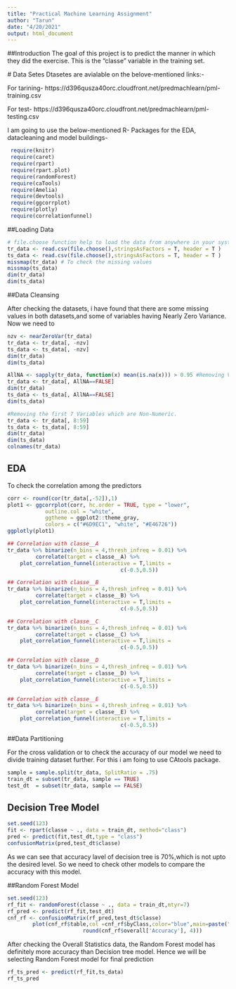 ```yaml
---
title: "Practical Machine Learning Assignment"
author: "Tarun"
date: "4/20/2021"
output: html_document
---
```


##Introduction
The goal of this project is to predict the manner in which they did the exercise. This is the “classe” variable in the training set.
 
 # Data Setes
 Dtasetes are avialable on the belove-mentioned links:-
 
 For tarining-
 https://d396qusza40orc.cloudfront.net/predmachlearn/pml-training.csv
 
 For test-
 https://d396qusza40orc.cloudfront.net/predmachlearn/pml-testing.csv
 
 I am going to use the below-mentioned R- Packages for the EDA, datacleaning and model buildings-
 
 
```r
 require(knitr)
 require(caret)
 require(rpart)
 require(rpart.plot)
 require(randomForest)
 require(caTools)
 require(Amelia)
 require(devtools)
 require(ggcorrplot)
 require(plotly)
 require(correlationfunnel)
```


##Loading Data

```r
# file.choose function help to load the data from anywhere in your system
tr_data <- read.csv(file.choose(),stringsAsFactors = T, header = T )
ts_data <- read.csv(file.choose(),stringsAsFactors = T, header = T )
missmap(tr_data) # To check the missing values
missmap(ts_data)
dim(tr_data)
dim(ts_data)

````


##Data Cleansing

After checking the datasets, i have found that there are some missing values in both datasets,and some of variables having Nearly Zero Variance. Now we need to

```r
nzv <- nearZeroVar(tr_data)
tr_data <- tr_data[, -nzv]
ts_data <- ts_data[, -nzv]
dim(tr_data)
dim(ts_data)

AllNA <- sapply(tr_data, function(x) mean(is.na(x))) > 0.95 #Removing Variables which are having NA values, Our threshhold is 95%
tr_data <- tr_data[, AllNA==FALSE]
dim(tr_data)
ts_data <- ts_data[, AllNA==FALSE]
dim(ts_data)

#Removing the first 7 Variables which are Non-Numeric. 
tr_data <- tr_data[, 8:59]
ts_data <- ts_data[, 8:59]
dim(tr_data)
dim(ts_data)
colnames(tr_data)
```

## EDA
To check the correlation among the predictors

```r
corr <- round(cor(tr_data[,-52]),1)
plot1 <- ggcorrplot(corr, hc.order = TRUE, type = "lower",
            outline.col = "white",
            ggtheme = ggplot2::theme_gray,
            colors = c("#6D9EC1", "white", "#E46726"))
ggplotly(plot1)

## Correlation with classe__A
tr_data %>% binarize(n_bins = 4,thresh_infreq = 0.01) %>%
         correlate(target = classe__A) %>%
    plot_correlation_funnel(interactive = T,limits =
                                    c(-0.5,0.5))

## Correlation with classe__B
tr_data %>% binarize(n_bins = 4,thresh_infreq = 0.01) %>%
         correlate(target = classe__B) %>%
    plot_correlation_funnel(interactive = T,limits =
                                    c(-0.5,0.5))

## Correlation with classe__C
tr_data %>% binarize(n_bins = 4,thresh_infreq = 0.01) %>%
         correlate(target = classe__C) %>%
    plot_correlation_funnel(interactive = T,limits =
                                    c(-0.5,0.5))

## Correlation with classe__D
tr_data %>% binarize(n_bins = 4,thresh_infreq = 0.01) %>%
         correlate(target = classe__D) %>%
    plot_correlation_funnel(interactive = T,limits =
                                    c(-0.5,0.5))

## Correlation with classe__E
tr_data %>% binarize(n_bins = 4,thresh_infreq = 0.01) %>%
         correlate(target = classe__E) %>%
    plot_correlation_funnel(interactive = T,limits =
                                    c(-0.5,0.5))
```


##Data Partitioning 

For the cross validation or to check the accuracy of our model we need to divide training dataset further. For this i am foing to use CAtools package.

```r
sample = sample.split(tr_data, SplitRatio = .75)
train_dt = subset(tr_data, sample == TRUE)
test_dt  = subset(tr_data, sample == FALSE)

```



## Decision Tree Model

```r
set.seed(123)
fit <- rpart(classe ~ ., data = train_dt, method="class")
pred <- predict(fit,test_dt,type = "class")
confusionMatrix(pred,test_dt$classe)

```

As we can see that accuracy lavel of decision tree is 70%,which is not upto the desired level. So we need to check other models to compare the accuracy with this model.

##Random Forest Model
```r
set.seed(123)
rf_fit <- randomForest(classe ~ ., data = train_dt,mtyr=7)
rf_pred <- predict(rf_fit,test_dt)
cnf_rf <- confusionMatrix(rf_pred,test_dt$classe)
        plot(cnf_rf$table,col =cnf_rf$byClass,color="blue",main=paste("Random Forest-Accuracy=",
                        round(cnf_rf$overall['Accuracy'], 4)))

```


After checking the Overall Statistics data, the Random Forest model has definitely more accuracy than Decision tree model. Hence we will be selecting Random Forest model for final prediction

```r
rf_ts_pred <- predict(rf_fit,ts_data)
rf_ts_pred

```